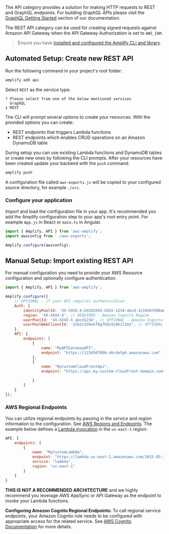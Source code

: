 The API category provides a solution for making HTTP requests to REST and GraphQL endpoints. For building GraphQL APIs please visit the [GraphQL Getting Started](/lib/graphqlapi/getting-started) section of our documentation.

The REST API category can be used for creating signed requests against Amazon API Gateway when the API Gateway Authorization is set to `AWS_IAM`. 

> Ensure you have [installed and configured the Amplify CLI and library](/cli/start/install).

## Automated Setup: Create new REST API

Run the following command in your project's root folder:

```bash
amplify add api
```

Select `REST` as the service type.

```console
? Please select from one of the below mentioned services
  GraphQL
❯ REST
```

The CLI will prompt several options to create your resources. With the provided options you can create:
- REST endpoints that triggers Lambda functions
- REST endpoints which enables CRUD operations on an Amazon DynamoDB table

During setup you can use existing Lambda functions and DynamoDB tables or create new ones by following the CLI prompts. After your resources have been created update your backend with the `push` command:

```bash
amplify push
```

A configuration file called `aws-exports.js` will be copied to your configured source directory, for example `./src`.

### Configure your application

Import and load the configuration file in your app. It's recommended you add the Amplify configuration step to your app's root entry point. For example `App.js` in React or `main.ts` in Angular.

```javascript
import { Amplify, API } from 'aws-amplify';
import awsconfig from './aws-exports';

Amplify.configure(awsconfig);
```

## Manual Setup: Import existing REST API

For manual configuration you need to provide your AWS Resource configuration and optionally configure authentication.

```javascript
import { Amplify, API } from 'aws-amplify';

Amplify.configure({
    // OPTIONAL - if your API requires authentication 
    Auth: {
        identityPoolId: 'XX-XXXX-X:XXXXXXXX-XXXX-1234-abcd-1234567890ab', // REQUIRED - Amazon Cognito Identity Pool ID
        region: 'XX-XXXX-X', // REQUIRED - Amazon Cognito Region
        userPoolId: 'XX-XXXX-X_abcd1234', // OPTIONAL - Amazon Cognito User Pool ID
        userPoolWebClientId: 'a1b2c3d4e5f6g7h8i9j0k1l2m3', // OPTIONAL - Amazon Cognito Web Client ID (26-char alphanumeric string)
    },
    API: {
        endpoints: [
            {
                name: "MyAPIGatewayAPI",
                endpoint: "https://1234567890-abcdefgh.amazonaws.com"
            },
            {
                name: "MyCustomCloudFrontApi",
                endpoint: "https://api.my-custom-cloudfront-domain.com",

            }
        ]
    }
});
```

### AWS Regional Endpoints

<!-- TODO Rewrite why do we have this here if we do NOT recommend it? -->

You can utilize regional endpoints by passing in the *service* and *region* information to the configuration. See [AWS Regions and Endpoints](https://docs.aws.amazon.com/general/latest/gr/rande.html). The example below defines a [Lambda invocation](https://docs.aws.amazon.com/lambda/latest/dg/API_Invoke.html) in the `us-east-1` region:

```javascript
API: {
    endpoints: [
        {
            name: "MyCustomLambda",
            endpoint: "https://lambda.us-east-1.amazonaws.com/2015-03-31/functions/yourFuncName/invocations",
            service: "lambda",
            region: "us-east-1"
        }
    ]
}
```
<Callout warning>

**THIS IS NOT A RECOMMENDED ARCHITECTURE** and we highly recommend you leverage AWS AppSync or API Gateway as the endpoint to invoke your Lambda functions. 

</Callout>

 <Callout>

 **Configuring Amazon Cognito Regional Endpoints:** To call regional service endpoints, your Amazon Cognito role needs to be configured with appropriate access for the related service. See [AWS Cognito Documentation](https://docs.aws.amazon.com/cognito/latest/developerguide/iam-roles.html) for more details.

 </Callout>